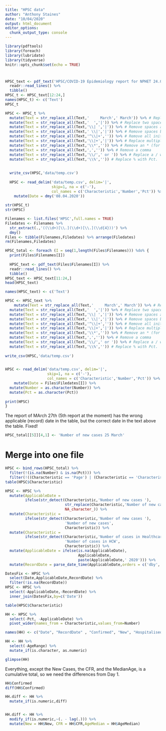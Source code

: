 ```yaml
---
title: "HPSC data"
author: "Anthony Staines"
date: "10/04/2020"
output: html_document
editor_options: 
  chunk_output_type: console
---
```


```r
library(pdftools)
library(foreach)
library(lubridate)
library(tidyverse)
knitr::opts_chunk$set(echo = TRUE)
```

#

```r
HPSC_text <- pdf_text('HPSC/COVID-19 Epidemiology report for NPHET 24.03.2020_v1 - website version.pdf') %>%
  readr::read_lines() %>%
  tibble()
HPSC_t <- HPSC_text[12:24,]
names(HPSC_t) <- c('Text')
HPSC_t

HPSC <- HPSC_t %>%
  mutate(Text = str_replace_all(Text,'     March',' March')) %>% # Replace excess spaces on 24/3/20
  mutate(Text = str_replace_all(Text,'  ','|')) %>% # Replace two spaces with one |
  mutate(Text = str_replace_all(Text,'\\| ','|')) %>% # Remove spaces after a |
  mutate(Text = str_replace_all(Text,' \\|','|')) %>% # Remove spaces before a |
  mutate(Text = str_replace_all(Text,'^\\|+','')) %>% # Remove all initial | characters
  mutate(Text = str_replace_all(Text,'\\|+','|')) %>% # Replace multiple | with one |
  mutate(Text = str_replace_all(Text,'\\*','')) %>% # Remove an * (for a footnote)
  mutate(Text = str_replace_all(Text,',','')) %>% # Remove a comma
  mutate(Text = str_replace_all(Text,'\\/',' or ')) %>% # Replace a / with an or
  mutate(Text = str_replace_all(Text,'\\%','')) # Replace % with Pct.
  
  
  write_csv(HPSC,'data/temp.csv')
  
  HPSC <- read_delim('data/temp.csv', delim='|',
                     skip=1, na = c('-'),
                     col_names = c('Characteristic','Number','Pct')) %>%
    mutate(Date = dmy('08.04.2020'))
  
str(HPSC_t)
str(HPSC)

```


```r
Filenames <- list.files('HPSC',full.names = TRUE)
Filedates <- Filenames %>%
  str_extract(.,'((\\d+)[\\.](\\d+)[\\.](\\d{4}))') %>%
  dmy()
Files <- tibble(Filenames,Filedates) %>% arrange(Filedates)
rm(Filenames,Filedates)
```


```r
HPSC_total <- foreach (I = seq(1,length(Files$Filenames))) %do% {
  print(Files$Filenames[I])
  
  HPSC_text <- pdf_text(Files$Filenames[I]) %>%
  readr::read_lines() %>%
  tibble()
HPSC_text <- HPSC_text[11:24,]
head(HPSC_text)

names(HPSC_text) <- c('Text')

HPSC <- HPSC_text %>%
    mutate(Text = str_replace_all(Text,'     March',' March')) %>% # Replace excess spaces on 24/3/20
  mutate(Text = str_replace_all(Text,'  ','|')) %>% # Replace two spaces with one |
  mutate(Text = str_replace_all(Text,'\\| ','|')) %>% # Remove spaces after a |
  mutate(Text = str_replace_all(Text,' \\|','|')) %>% # Remove spaces before a |
  mutate(Text = str_replace_all(Text,'^\\|+','')) %>% # Remove all initial | characters
  mutate(Text = str_replace_all(Text,'\\|+','|')) %>% # Replace multiple | with one |
  mutate(Text = str_replace_all(Text,'\\*','')) %>% # Remove an * (for a footnote)
  mutate(Text = str_replace_all(Text,',','')) %>% # Remove a comma
  mutate(Text = str_replace_all(Text,'\\/',' or ')) %>% # Replace a / with an or
  mutate(Text = str_replace_all(Text,'\\%','')) # Replace % with Pct.
  
write_csv(HPSC,'data/temp.csv')

  
HPSC <- read_delim('data/temp.csv', delim='|',
                   skip=1, na = c('-'),
                   col_names = c('Characteristic','Number','Pct')) %>%
    mutate(Date = Files$Filedates[I]) %>%
  mutate(Number = as.character(Number)) %>%
  mutate(Pct = as.character(Pct))
  
print(HPSC)
}

```


The report of MArch 27th (5th report at the moment) has the wrong applicable (record) date in the table, but the correct date in the text above the table. Fixed!

```r

HPSC_total[[5]][4,1] <- 'Number of new cases 25 March'

```

# Merge into one file

```r
HPSC <- bind_rows(HPSC_total) %>%
  filter(!(is.na(Number) & is.na(Pct))) %>%
  filter(!((Characteristic == 'Page') | (Characteristic == 'Characteristic'))) 
table(HPSC$Characteristic)

HPSC <- HPSC %>%
  mutate(ApplicableDate = 
         ifelse(str_detect(Characteristic,'Number of new cases '),
                           str_replace(Characteristic,'Number of new cases ',''),
                           NA_character_)) %>%
  mutate(Characteristic = 
         ifelse(str_detect(Characteristic,'Number of new cases '),
                           'Number of new cases',
                           Characteristic)) %>%
  mutate(Characteristic = 
         ifelse(str_detect(Characteristic,'Number of cases in Healthcare workers'),
                           'Number of cases in HCW',
                           Characteristic)) %>%
  mutate(ApplicableDate = ifelse(is.na(ApplicableDate),
                                 ApplicableDate,
                                 paste(ApplicableDate,' 2020'))) %>%
  mutate(RecordDate = parse_date_time(ApplicableDate,orders = c('dby','bdy')))

DatesFix <- HPSC %>%
  select(Date,ApplicableDate,RecordDate) %>%
  filter(!is.na(RecordDate))
HPSC <- HPSC %>%
  select(-ApplicableDate,-RecordDate) %>%
  inner_join(DatesFix,by=c('Date'))

table(HPSC$Characteristic)

HH <- HPSC %>%
  select(-Pct, -ApplicableDate) %>%
  pivot_wider(names_from = Characteristic,values_from=Number)

names(HH) <- c("Date", "RecordDate" , "Confirmed", "New", "Hospitalised", "ICU", "Deaths", "CFR", "Outbreaks", "OutbreakCases", "ImportedCases", "HCWCases", "AgeMedian", "AgeRange")

HH <- HH %>%
  select(-AgeRange) %>%
  mutate_if(is.character, as.numeric)

glimpse(HH)  
```

Everything, except the New Cases, the CFR, and the MedianAge, is a cumulative total, so we need the differences from Day 1.

```r
HH$Confirmed
diff(HH$Confirmed)

HH.diff <- HH %>%
  mutate_if(is.numeric,diff)


HH.diff <- HH %>%
  modify_if(is.numeric,~(. - lag(.))) %>%
  mutate(New = HH$New, CFR = HH$CFR,AgeMedian = HH$AgeMedian)
  
```

